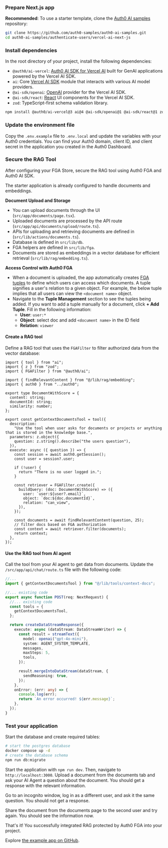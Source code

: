 
<Prerequisites />

### Prepare Next.js app

**Recommended**: To use a starter template, clone the [Auth0 AI samples](https://github.com/auth0-samples/auth0-ai-samples) repository:

```bash wrap lines
git clone https://github.com/auth0-samples/auth0-ai-samples.git
cd auth0-ai-samples/authenticate-users/vercel-ai-next-js
```

### Install dependencies

In the root directory of your project, install the following dependencies:

- `@auth0/ai-vercel`: [Auth0 AI SDK for Vercel AI](https://github.com/auth0-lab/auth0-ai-js/tree/main/packages/ai-vercel) built for GenAI applications powered by the Vercel AI SDK.
- `ai`: Core [Vercel AI SDK](https://sdk.vercel.ai/docs) module that interacts with various AI model providers.
- `@ai-sdk/openai`: [OpenAI](https://sdk.vercel.ai/providers/ai-sdk-providers/openai) provider for the Vercel AI SDK.
- `@ai-sdk/react`: [React](https://react.dev/) UI components for the Vercel AI SDK.
- `zod`: TypeScript-first schema validation library.

```bash wrap lines
npm install @auth0/ai-vercel@3 ai@4 @ai-sdk/openai@1 @ai-sdk/react@1 zod@3
```

### Update the environment file

Copy the `.env.example` file to `.env.local` and update the variables with your Auth0 credentials. You can find your Auth0 domain, client ID, and client secret in the application you created in the Auth0 Dashboard.


<SetupFGAStore />

### Secure the RAG Tool

After configuring your FGA Store, secure the RAG tool using Auth0 FGA and Auth0 AI SDK.

The starter application is already configured to handle documents and embeddings.

**Document Upload and Storage**

- You can upload documents through the UI (`src/app/documents/page.tsx`).
- Uploaded documents are processed by the API route (`src/app/api/documents/upload/route.ts`).
- APIs for uploading and retrieving documents are defined in (`src/lib/actions/documents.ts`).
- Database is defined in `src/lib/db`.
- FGA helpers are defined in `src/lib/fga`.
- Documents are stored as embeddings in a vector database for efficient retrieval (`src/lib/rag/embedding.ts`).

**Access Control with Auth0 FGA**

- When a document is uploaded, the app automatically creates [FGA tuples](https://docs.fga.dev/fga-concepts#what-is-a-relationship-tuple) to define which users can access which documents. A tuple signifies a user's relation to a given object. For example, the below tuple implies that all users can view the `<document name>` object.
- Navigate to the **Tuple Management** section to see the tuples being added. If you want to add a tuple manually for a document, click **+ Add Tuple**. Fill in the following information:
  - **User**: `user:*`
  - **Object**: select doc and add `<document name>` in the ID field
  - **Relation**: `viewer`

#### Create a RAG tool

Define a RAG tool that uses the `FGAFilter` to filter authorized data from the vector database:

```tsx src/lib/tools/context-docs.ts wrap lines
import { tool } from "ai";
import { z } from "zod";
import { FGAFilter } from "@auth0/ai";

import { findRelevantContent } from "@/lib/rag/embedding";
import { auth0 } from "../auth0";

export type DocumentWithScore = {
  content: string;
  documentId: string;
  similarity: number;
};

export const getContextDocumentsTool = tool({
  description:
    "Use the tool when user asks for documents or projects or anything that is stored in the knowledge base.",
  parameters: z.object({
    question: z.string().describe("the users question"),
  }),
  execute: async ({ question }) => {
    const session = await auth0.getSession();
    const user = session?.user;

    if (!user) {
      return "There is no user logged in.";
    }

    const retriever = FGAFilter.create({
      buildQuery: (doc: DocumentWithScore) => ({
        user: `user:${user?.email}`,
        object: `doc:${doc.documentId}`,
        relation: "can_view",
      }),
    });

    const documents = await findRelevantContent(question, 25);
    // filter docs based on FGA authorization
    const context = await retriever.filter(documents);
    return context;
  },
});
```

#### Use the RAG tool from AI agent

Call the tool from your AI agent to get data from documents. Update the `/src/app/api/chat/route.ts` file with the following code:

```ts src/app/api/chat/route.ts wrap lines highlight={2,8}
//...
import { getContextDocumentsTool } from "@/lib/tools/context-docs";

//... existing code
export async function POST(req: NextRequest) {
  //... existing code
  const tools = {
    getContextDocumentsTool,
  };

  return createDataStreamResponse({
    execute: async (dataStream: DataStreamWriter) => {
      const result = streamText({
        model: openai("gpt-4o-mini"),
        system: AGENT_SYSTEM_TEMPLATE,
        messages,
        maxSteps: 5,
        tools,
      });

      result.mergeIntoDataStream(dataStream, {
        sendReasoning: true,
      });
    },
    onError: (err: any) => {
      console.log(err);
      return `An error occurred! ${err.message}`;
    },
  });
}
```

### Test your application

Start the database and create required tables:

```bash wrap lines
# start the postgres database
docker compose up -d
# create the database schema
npm run db:migrate
```

Start the application with `npm run dev`. Then, navigate to `http://localhost:3000`.
Upload a document from the documents tab and ask your AI Agent a question about the document. You should get a response with the relevant information.

Go to an incognito window, log in as a different user, and ask it the same question. You should not get a response.

Share the document from the documents page to the second user and try again. You should see the information now.

That's it! You successfully integrated RAG protected by Auth0 FGA into your project.

Explore [the example app on GitHub](https://github.com/auth0-samples/auth0-ai-samples/tree/main/authorization-for-rag/vercel-ai-next-js).
